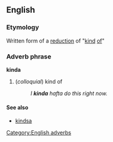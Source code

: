 ==English==
=== Etymology ===
Written form of a [[w:reduction (linguistics)|reduction]] of "[[kind]] [[of]]"
===Adverb phrase===
[[Category:English adverbs]]
'''kinda'''
#(''colloquial'') kind of
#:''I '''kinda''' hafta do this right now.''
==== See also ====
* [[kindsa]]